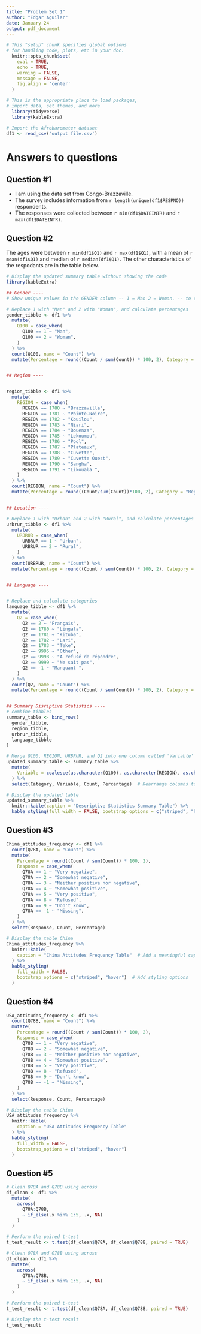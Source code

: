 ```yaml
---
title: "Problem Set 1"
author: "Edgar Aguilar"
date: January 24
output: pdf_document
---
```


```r
# This "setup" chunk specifies global options
# for handling code, plots, etc in your doc.
  knitr::opts_chunk$set(
    eval = TRUE,
    echo = TRUE, 
    warning = FALSE, 
    message = FALSE,
    fig.align = 'center'
  )  

# This is the appropriate place to load packages,
# import data, set themes, and more
  library(tidyverse)
  library(kableExtra)

# Import the Afrobarometer dataset
df1 <- read_csv('output file.csv')

```


# Answers to questions

## Question #1
- I am using the data set from Congo-Brazzaville. 
- The survey includes information from `r length(unique(df1$RESPNO))` respondents.
- The responses were collected between `r min(df1$DATEINTR)` and `r max(df1$DATEINTR)`.

## Question #2
The ages were between `r min(df1$Q1)` and `r max(df1$Q1)`, with a mean of `r mean(df1$Q1)` and median of `r median(df1$Q1)`. The other characteristics of the respodants are in the table below. 

``` r
# Display the updated summary table without showing the code
library(kableExtra)

## Gender ----
# Show unique values in the GENDER column -- 1 = Man 2 = Woman. -- to check data looks good.

# Replace 1 with "Man" and 2 with "Woman", and calculate percentages
gender_tibble <- df1 %>%
  mutate(
    Q100 = case_when(
      Q100 == 1 ~ "Man",
      Q100 == 2 ~ "Woman",
    )
  ) %>%
  count(Q100, name = "Count") %>%  
  mutate(Percentage = round((Count / sum(Count)) * 100, 2), Category = "Gender")


## Region ----


region_tibble <- df1 %>%
  mutate(
    REGION = case_when(
      REGION == 1780 ~ "Brazzaville",
      REGION == 1781 ~ "Pointe-Noire",
      REGION == 1782 ~ "Kouilou",
      REGION == 1783 ~ "Niari",
      REGION == 1784 ~ "Bouenza",
      REGION == 1785 ~ "Lekoumou",
      REGION == 1786 ~ "Pool",
      REGION == 1787 ~ "Plateaux",
      REGION == 1788 ~ "Cuvette",
      REGION == 1789 ~ "Cuvette Ouest",
      REGION == 1790 ~ "Sangha",
      REGION == 1791 ~ "Likouala ",
    )
  ) %>%
  count(REGION, name = "Count") %>%
  mutate(Percentage = round((Count/sum(Count))*100, 2), Category = "Region")


## Location ----

# Replace 1 with "Urban" and 2 with "Rural", and calculate percentages
urbrur_tibble <- df1 %>%
  mutate(
    URBRUR = case_when(
      URBRUR == 1 ~ "Urban",
      URBRUR == 2 ~ "Rural",
    )
  ) %>%
  count(URBRUR, name = "Count") %>%  
  mutate(Percentage = round((Count / sum(Count)) * 100, 2), Category = "Location") 


## Language ----


# Replace and calculate categories
language_tibble <- df1 %>%
  mutate(
    Q2 = case_when(
      Q2 == 2 ~ "Français",
      Q2 == 1780 ~ "Lingala",
      Q2 == 1781 ~ "Kituba",
      Q2 == 1782 ~ "Lari",
      Q2 == 1783 ~ "Teke",
      Q2 == 9995 ~ "Other",
      Q2 == 9998 ~ "A refusé de répondre",
      Q2 == 9999 ~ "Ne sait pas",
      Q2 == -1 ~ "Manquant ",
    )
  ) %>%
  count(Q2, name = "Count") %>%  
  mutate(Percentage = round((Count / sum(Count)) * 100, 2), Category = "Language") 


## Summary Disriptive Statistics ----
# combine tibbles
summary_table <- bind_rows(
  gender_tibble,
  region_tibble,
  urbrur_tibble,
  language_tibble
)

# Merge Q100, REGION, URBRUR, and Q2 into one column called 'Variable'
updated_summary_table <- summary_table %>%
  mutate(
    Variable = coalesce(as.character(Q100), as.character(REGION), as.character(URBRUR), as.character(Q2))  # Combine columns into 'Variable'
  ) %>%
  select(Category, Variable, Count, Percentage)  # Rearrange columns to the desired order

# Display the updated table
updated_summary_table %>%
  knitr::kable(caption = "Descriptive Statistics Summary Table") %>%
  kable_styling(full_width = FALSE, bootstrap_options = c("striped", "hover"))
```

## Question #3

```r
China_attitudes_frequency <- df1 %>%
  count(Q78A, name = "Count") %>%
  mutate(
    Percentage = round((Count / sum(Count)) * 100, 2),
    Response = case_when(
      Q78A == 1 ~ "Very negative",
      Q78A == 2 ~ "Somewhat negative",
      Q78A == 3 ~ "Neither positive nor negative",
      Q78A == 4 ~ "Somewhat positive",
      Q78A == 5 ~ "Very positive",
      Q78A == 8 ~ "Refused",
      Q78A == 9 ~ "Don't know",
      Q78A == -1 ~ "Missing",
    )
  ) %>%
  select(Response, Count, Percentage)

# Display the table China
China_attitudes_frequency %>%
  knitr::kable(
    caption = "China Attitudes Frequency Table"  # Add a meaningful caption
  ) %>%
  kable_styling(
    full_width = FALSE, 
    bootstrap_options = c("striped", "hover")  # Add styling options
  )
```

## Question #4

```r
USA_attitudes_frequency <- df1 %>%
  count(Q78B, name = "Count") %>%
  mutate(
    Percentage = round((Count / sum(Count)) * 100, 2),
    Response = case_when(
      Q78B == 1 ~ "Very negative",
      Q78B == 2 ~ "Somewhat negative",
      Q78B == 3 ~ "Neither positive nor negative",
      Q78B == 4 ~ "Somewhat positive",
      Q78B == 5 ~ "Very positive",
      Q78B == 8 ~ "Refused",
      Q78B == 9 ~ "Don't know",
      Q78B == -1 ~ "Missing",
    )
  ) %>%
  select(Response, Count, Percentage)

# Display the table China
USA_attitudes_frequency %>%
  knitr::kable(
    caption = "USA Attitudes Frequency Table" 
  ) %>%
  kable_styling(
    full_width = FALSE, 
    bootstrap_options = c("striped", "hover")
  )
```

## Question #5

```r
# Clean Q78A and Q78B using across
df_clean <- df1 %>%
  mutate(
    across(
      Q78A:Q78B,  
      ~ if_else(.x %in% 1:5, .x, NA)
    )
  )

# Perform the paired t-test
t_test_result <- t.test(df_clean$Q78A, df_clean$Q78B, paired = TRUE)

# Clean Q78A and Q78B using across
df_clean <- df1 %>%
  mutate(
    across(
      Q78A:Q78B,  
      ~ if_else(.x %in% 1:5, .x, NA)
    )
  )

# Perform the paired t-test
t_test_result <- t.test(df_clean$Q78A, df_clean$Q78B, paired = TRUE)

# Display the t-test result
t_test_result 
```
